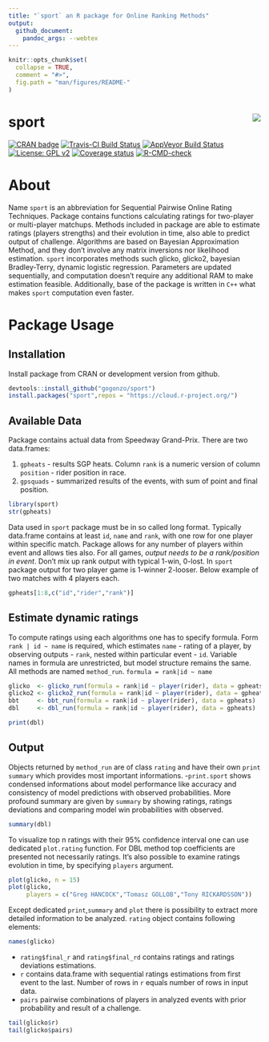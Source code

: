 ```yaml
---
title: "`sport` an R package for Online Ranking Methods"
output:
  github_document:
    pandoc_args: --webtex
---
```

```r
knitr::opts_chunk$set(
  collapse = TRUE,
  comment = "#>",
  fig.path = "man/figures/README-"
)
```

# sport <img src="man/figures/hexlogo.png" align="right" />

<!-- badges: start -->
[![CRAN badge](https://cranlogs.r-pkg.org/badges/sport)](https://cran.r-project.org/web/packages/sport/index.html)
[![Travis-CI Build Status](https://travis-ci.org/gogonzo/sport.svg?branch=master)](https://travis-ci.org/gogonzo/sport)
[![AppVeyor Build Status](https://ci.appveyor.com/api/projects/status/github/gogonzo/sport?branch=master&svg=true)](https://ci.appveyor.com/project/gogonzo/sport)
[![License: GPL v2](https://img.shields.io/badge/License-GPL%20v2-blue.svg)](https://www.gnu.org/licenses/old-licenses/gpl-2.0.html)
[![Coverage status](https://codecov.io/gh/gogonzo/sport/branch/master/graph/badge.svg)](https://codecov.io/gh/gogonzo/sport)
[![R-CMD-check](https://github.com/gogonzo/sport/actions/workflows/R-CMD-check.yaml/badge.svg)](https://github.com/gogonzo/sport/actions/workflows/R-CMD-check.yaml)
<!-- badges: end -->

# About
Name `sport` is an abbreviation for Sequential Pairwise Online Rating Techniques. Package contains functions calculating ratings for two-player or multi-player matchups. Methods included in package are able to estimate ratings (players strengths) and their evolution in time, also able to predict output of challenge. 
Algorithms are based on Bayesian Approximation Method, and they don't involve any matrix inversions nor likelihood estimation. `sport` incorporates methods such glicko, glicko2, bayesian Bradley-Terry, dynamic logistic regression. Parameters are updated sequentially, and computation doesn't require any additional RAM to make estimation feasible. Additionally, base of the package is written in `C++` what makes `sport` computation even faster.

# Package Usage

## Installation
Install package from CRAN or development version from github.

```r
devtools::install_github("gogonzo/sport")
install.packages("sport",repos = "https://cloud.r-project.org/")
```

## Available Data
Package contains actual data from Speedway Grand-Prix. There are two data.frames: 

1. `gpheats` - results SGP heats. Column `rank` is a numeric version of column `position` - rider position in race.
2. `gpsquads` - summarized results of the events, with sum of point and final position.

```r
library(sport) 
str(gpheats)
```

Data used in `sport` package must be in so called long format. Typically data.frame contains at least `id`, `name` and `rank`, with one row for one player within specific match. Package allows for any number of players within event and allows ties also. For all games, *output needs to be a rank/position in event*. Don't mix up rank output with typical 1-win, 0-lost. In `sport` package output for two player game is 1-winner 2-looser. Below example of two matches with 4 players each.

```r
gpheats[1:8,c("id","rider","rank")]
```

## Estimate dynamic ratings

To compute ratings using each algorithms one has to specify formula. Form `rank | id ~ name` is required, which estimates `name` - rating of a player, by observing outputs - `rank`, nested within particular event - `id`. Variable names in formula are unrestricted, but model structure remains the same. All methods are named `method_run`.
`formula = rank|id ~ name` 

```r
glicko  <- glicko_run(formula = rank|id ~ player(rider), data = gpheats)
glicko2 <- glicko2_run(formula = rank|id ~ player(rider), data = gpheats)
bbt     <- bbt_run(formula = rank|id ~ player(rider), data = gpheats)
dbl     <- dbl_run(formula = rank|id ~ player(rider), data = gpheats)

print(dbl)
```

## Output

Objects returned by `method_run` are of class `rating` and have their own `print`
`summary` which provides most important informations. -`print.sport` shows 
condensed informations about model performance like accuracy and consistency of 
model predictions with observed probabilities. More profound summary are given 
by `summary` by showing ratings, ratings deviations and comparing model win 
probabilities with observed.

```r
summary(dbl)
```

To visualize top n ratings with their 95% confidence interval one can use 
dedicated `plot.rating` function. For DBL method top coefficients are presented 
not necessarily ratings. It's also possible to examine ratings evolution in time, 
by specifying `players` argument.

```r
plot(glicko, n = 15)
plot(glicko, 
     players = c("Greg HANCOCK","Tomasz GOLLOB","Tony RICKARDSSON"))
```

Except dedicated `print`,`summary` and `plot` there is possibility to extract more detailed information to be analyzed. `rating` object contains following elements:

```r
names(glicko)
```

* `rating$final_r` and `rating$final_rd` contains ratings and ratings deviations estimations.
* `r` contains data.frame with sequential ratings estimations from first event to the last. Number of rows in `r` equals number of rows in input data.
* `pairs` pairwise combinations of players in analyzed events with prior probability and result of a challenge. 

```r
tail(glicko$r)
tail(glicko$pairs)
```
